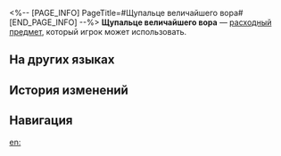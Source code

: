 <%-- [PAGE_INFO]
PageTitle=#Щупальце величайшего вора#
[END_PAGE_INFO] --%>
{{Расходный предмет Инфобокс
|id          = 408631
|Изображения = Предмет Щупальце величайшего вора.png
|Тип         = Расходные предметы силы атаки
|Редкость    = 3
|Эффект      = Повышает скорость всех союзников на 10% в следующем бою. После победы над противниками в открытом мире появляется возможность получить «дополнительный сюрприз».
|Описание    = Щупальце величайшего вора в истории Сяньчжоу. Говорят, что съев такое щупальце, вы получите благословение вора.<br />Не волнуйтесь, у него осталось ещё много щупалец.
|Рецепт      = 
|Источник1   = [[Тюремная корпорация Армы]]
|Источник2   = 
|Источник3   = 
}}
{{Описание|''- Как величайший вор мог попасть в Дом кандалов?''<br />''- Потому что он крал сердца.''}}
'''Щупальце величайшего вора''' — [[расходный предмет]], который игрок может использовать.

==На других языках==
{{На других языках
|en   = Master Thief's Tentacle
|zhs  = 神偷的触手
|zht  = 神偷的觸手
|ja   = 怪盗の触手
|ko   = 도적의 촉수
|es   = Tentáculo del ladrón magistral
|fr   = Tentacule du maître voleur
|ru   = Щупальце величайшего вора
|th   = หนวดสัมผัสของจอมโจร
|vi   = Xúc Tu Của Thần Trộm
|de   = Tentakel des Meisterdiebs
|id   = Master Thief's Tentacle
|pt   = Tentáculo do Mestre Ladrão
}}

==История изменений==
{{История изменений|3.5}}

==Навигация==
{{Расходные предметы Навбокс}}

[[en:]]